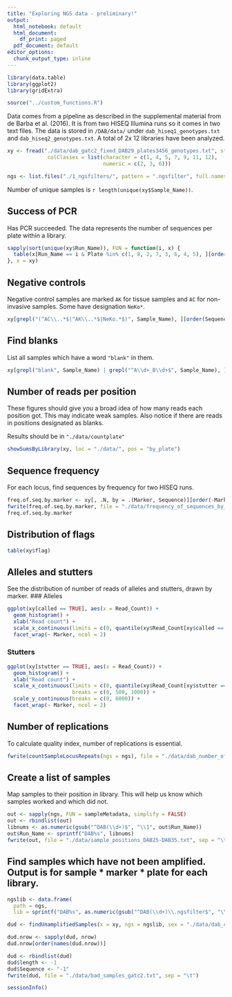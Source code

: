```yaml
---
title: "Exploring NGS data - preliminary!"
output:
  html_notebook: default
  html_document:
    df_print: paged
  pdf_document: default
editor_options:
  chunk_output_type: inline
---
```


```r
library(data.table)
library(ggplot2)
library(gridExtra)

source("../custom_functions.R")
```

Data comes from a pipeline as described in the supplemental material from de Barba et al. (2016). It is from two HISEQ Illumina runs so it comes in two text files. The data is stored in `/DAB/data/` under `dab_hiseq1_genotypes.txt` and `dab_hiseq2_genotypes.txt`. A total of 2x 12 libraries have been analyzed.

```r
xy <- fread("./data/dab_gatc2_fixed_DAB29_plates3456_genotypes.txt", stringsAsFactors = FALSE,
             colClasses = list(character = c(1, 4, 5, 7, 9, 11, 12),
                               numeric = c(2, 3, 6)))

ngs <- list.files("./1_ngsfilters/", pattern = ".ngsfilter", full.names = TRUE)
```


Number of unique samples is `r length(unique(xy$Sample_Name))`.

## Success of PCR
Has PCR succeeded. The data represents the number of sequences per plate within a library.

```r
sapply(sort(unique(xy$Run_Name)), FUN = function(i, x) {
  table(x[Run_Name == i & Plate %in% c(1, 8, 2, 7, 3, 6, 4, 5), ][order(Sample_Name, Marker, Plate, length)][, Plate])
}, x = xy)
```

## Negative controls
Negative control samples are marked `AK` for tissue samples and `AC` for non-invasive samples. Some have designation `NeKo*`.

```r
xy[grepl("(^AC\\..*$|^AK\\..*$|NeKo.*$)", Sample_Name), ][order(Sequence, Run_Name, Sample_Name, Plate, Marker)]
```


## Find blanks
List all samples which have a word `"blank"` in them.

```r
xy[grepl("blank", Sample_Name) | grepl("^A\\d+_B\\d+$", Sample_Name), ]
```


## Number of reads per position
These figures should give you a broad idea of how many reads each position got. This may indicate weak samples. Also notice if there are reads in positions designated as blanks.

Results should be in `"./data/countplate"`
```r
showSumsByLibrary(xy, loc = "./data/", pos = "by_plate")
```

## Sequence frequency

For each locus, find sequences by frequency for two HISEQ runs.

```r
freq.of.seq.by.marker <- xy[, .N, by = .(Marker, Sequence)][order(-Marker, N, decreasing = TRUE), .(Marker, N, Sequence)]
fwrite(freq.of.seq.by.marker, file = "./data/frequency_of_sequences_by_marker_gatc2.txt", sep = "\t")
freq.of.seq.by.marker
```

## Distribution of flags

```r
table(xy$flag)
```

## Alleles and stutters
See the distribution of number of reads of alleles and stutters, drawn by marker.
### Alleles
```r
ggplot(xy[called == TRUE], aes(x = Read_Count)) +
  geom_histogram() +
  xlab("Read count") +
  scale_x_continuous(limits = c(0, quantile(xy$Read_Count[xy$called == TRUE], 0.99))) +
  facet_wrap(~ Marker, ncol = 2)
```
### Stutters
```r
ggplot(xy[stutter == TRUE], aes(x = Read_Count)) +
  geom_histogram() +
  xlab("Read count") +
  scale_x_continuous(limits = c(0, quantile(xy$Read_Count[xy$stutter == TRUE], 0.99)),
                     breaks = c(0, 500, 1000)) +
  scale_y_continuous(breaks = c(0, 6000)) +
  facet_wrap(~ Marker, ncol = 2)
```

## Number of replications

To calculate quality index, number of replications is essential.
```r
fwrite(countSampleLocusRepeats(ngs = ngs), file = "./data/dab_number_of_repeats_gatc2.txt", sep = "\t")
```

## Create a list of samples
Map samples to their position in library. This will help us know which samples worked and which did not.

```r
out <- sapply(ngs, FUN = sampleMetadata, simplify = FALSE)
out <- rbindlist(out)
libnums <- as.numeric(gsub("^DAB(\\d+)$", "\\1", out$Run_Name))
out$Run_Name <- sprintf("DAB%s", libnums)
fwrite(out, file = "./data/sample_positions_DAB25-DAB35.txt", sep = "\t")
```

## Find samples which have not been amplified. Output is for sample * marker * plate for each library.
```r
ngslib <- data.frame(
  path = ngs, 
  lib = sprintf("DAB%s", as.numeric(gsub("^DAB(\\d+)\\.ngsfilter$", "\\1", basename(ngs)))))

dud <- findUnamplifiedSamples(x = xy, ngs = ngslib, sex = "./data/dab_called_genetic_sex_gatc2.txt")

dud.nrow <- sapply(dud, nrow)
dud.nrow[order(names(dud.nrow))]

dud <- rbindlist(dud)
dud$length <- -1
dud$Sequence <- "-1"
fwrite(dud, file = "./data/bad_samples_gatc2.txt", sep = "\t")
```

```r
sessionInfo()
```

